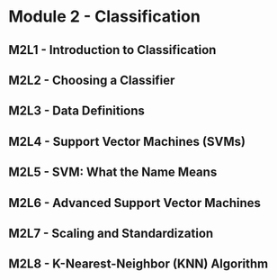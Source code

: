 # Module 2 - Classification

## M2L1 - Introduction to Classification

## M2L2 - Choosing a Classifier

## M2L3 - Data Definitions

## M2L4 - Support Vector Machines (SVMs)

## M2L5 - SVM: What the Name Means

## M2L6 - Advanced Support Vector Machines

## M2L7 - Scaling and Standardization

## M2L8 - K-Nearest-Neighbor (KNN) Algorithm
